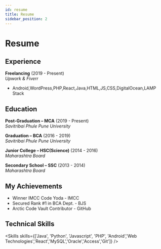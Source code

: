 ```yaml
---
id: resume
title: Resume
sidebar_position: 2
---
```


# Resume

## Experience

**Freelancing** (2019 - Present)  
_Upwork & Fiverr_

- Android,WordPress,PHP,React,Java,HTML,JS,CSS,DigitalOcean,LAMP Stack




## Education

**Post-Graduation – MCA** (2019 - Present)  
_Savitribai Phule Pune University_

**Graduation – BCA** (2016 - 2019)  
_Savitribai Phule Pune University_

**Junior College – HSC(Science)** (2014 - 2016)  
_Maharashtra Board_

**Secondary School – SSC** (2013 - 2014)  
_Maharashtra Board_



## My Achievements 

*   Winner IMCC Code Yoda - IMCC
*   Secured Rank #1 in BCA Dept. - BJS
*   Arctic Code Vault Contributor - GitHub



## Technical Skills


<Skills skills={['Java', 'Python', 'Javascript', 'PHP', 'Android','Web Technologies','React','MySQL','Oracle','Access','Git']} />



